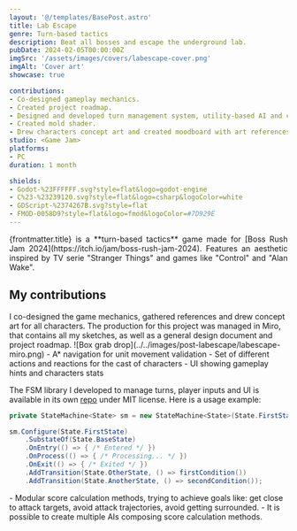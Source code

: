 ```yaml
---
layout: '@/templates/BasePost.astro'
title: Lab Escape
genre: Turn-based tactics
description: Beat all bosses and escape the underground lab.
pubDate: 2024-02-05T00:00:00Z
imgSrc: '/assets/images/covers/labescape-cover.png'
imgAlt: 'Cover art'
showcase: true

contributions:
- Co-designed gameplay mechanics.
- Created project roadmap.
- Designed and developed turn management system, utility-based AI and character abilities.
- Created mold shader.
- Drew characters concept art and created moodboard with art references.
studio: <Game Jam>
platforms:
- PC
duration: 1 month

shields:
- Godot-%23FFFFFF.svg?style=flat&logo=godot-engine
- C%23-%23239120.svg?style=flat&logo=csharp&logoColor=white
- GDScript-%2374267B.svg?style=flat
- FMOD-0058D9?style=flat&logo=fmod&logoColor=#7D929E
---
```


<div style="text-align: justify">
  {frontmatter.title} is a **turn-based tactics** game made for [Boss Rush Jam 2024](https://itch.io/jam/boss-rush-jam-2024).
  Features an aesthetic inspired by TV serie "Stranger Things" and games like "Control" and "Alan Wake".
</div>

<StoreLinkBanner
  gitHubUrl='https://github.com/icutter/boss-rush-jam-2024'
  itchUrl='https://icutter.itch.io/lab-escape'
/>

<ProjectDetails
  role='Game Designer - Lead Programmer'
  company={frontmatter.studio}
  platforms={frontmatter.platforms}
  time={frontmatter.duration}
/>

## My contributions

<Collapsible title="Design and concepting">
  I co-designed the game mechanics, gathered references and drew concept art for all characters.
  The production for this project was managed in Miro,
  that contains all my sketches, as well as a general design document and project roadmap.
  ![Box grab drop](../../images/post-labescape/labescape-miro.png)
</Collapsible>

<Collapsible title="System programming">
  - A* navigation for unit movement validation
  - Set of different actions and reactions for the cast of characters
  - UI showing gameplay hints and characters stats

  The FSM library I developed to manage turns, player inputs and UI is available in its own [repo](https://github.com/icutter/cs-state-machine) under MIT license.
  Here is a usage example:
  ```csharp
  private StateMachine<State> sm = new StateMachine<State>(State.FirstState);

  sm.Configure(State.FirstState)
      .SubstateOf(State.BaseState)
      .OnEntry(() => { /* Entered */ })
      .OnProcess(() => { /* Processing... */ })
      .OnExit(() => { /* Exited */ })
      .AddTransition(State.OtherState, () => firstCondition())
      .AddTransition(State.AnotherState, () => secondCondition());
  ```
</Collapsible>

<Collapsible title="Utility-based AI" important>
  - Modular score calculation methods, trying to achieve goals like: get close to attack targets, avoid attack trajectories, avoid getting surrounded.
  - It is possible to create multiple AIs composing score calculation methods.
</Collapsible>

